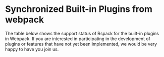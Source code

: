 
# Synchronized Built-in Plugins from webpack

The table below shows the support status of Rspack for the built-in plugins in Webpack. If you are interested in participating in the development of plugins or features that have not yet been implemented, we would be very happy to have you join us.

<Table
  header={[
    {
      name: 'Plugin',
      key: 'name',
    },
    {
      name: 'Support Status',
      key: 'status',
      style: {
        width: '200px'
      }
    },
    {
      name: 'Notes',
      key: 'notes',
    },
  ]}
  body={[
    {
      name: 'AutomaticPrefetchPlugin',
      status: '🔴 Not Supported',
      notes: 'To be implemented',
    },
    {
      name: 'BannerPlugin',
      status: '🟡 Partially Supported',
      notes: '`stage` option not supported',
    },
    {
      name: 'ContextExclusionPlugin',
      status: '🔴 Not Supported',
      notes: 'To be implemented',
    },
    {
      name: 'ContextReplacementPlugin',
      status: '🔴 Not Supported',
      notes: 'To be implemented',
    },
    {
      name: 'DefinePlugin',
      status: '🟡 Partially Supported',
      notes: '`rspack.DefinePlugin.runtimeValue` function not supported',
    },
    {
      name: 'DllPlugin',
      status: '🔴 Not Supported',
      notes: 'To be implemented',
    },
    {
      name: 'EnvironmentPlugin',
      status: '🟢 Fully Supported',
    },
    {
      name: 'EvalSourceMapDevToolPlugin',
      status: '🟡 Partially Supported',
      notes: '`test`, `include`, `exclude`, `moduleFilenameTemplate`, `protocol` options not supported',
    },
    {
      name: 'HashedModuleIdsPlugin',
      status: '🔴 Not Supported',
      notes: 'To be implemented',
    },
    {
      name: 'HotModuleReplacementPlugin',
      status: '🟢 Fully Supported',
    },
    {
      name: 'IgnorePlugin',
      status: '🟡 Partially Supported',
      notes: '`checkResource` option not supported',
    },
    {
      name: 'LimitChunkCountPlugin',
      status: '🟢 Fully Supported',
    },
    {
      name: 'MinChunkSizePlugin',
      status: '🔴 Not Supported',
      notes: 'To be implemented',
    },
    {
      name: 'ModuleConcatenationPlugin',
      status: '🟢 Fully Supported',
    },
    {
      name: 'ModuleFederationPlugin',
      status: '🟢 Fully Supported',
    },
    {
      name: 'NoEmitOnErrorsPlugin',
      status: '🔴 Not Supported',
      notes: 'To be implemented',
    },
    {
      name: 'NormalModuleReplacementPlugin',
      status: '🟢 Fully Supported',
    },
    {
      name: 'PrefetchPlugin',
      status: '🔴 Not Supported',
      notes: 'To be implemented',
    },
    {
      name: 'ProfilingPlugin',
      status: '🔴 Not Supported',
      notes: 'To be implemented',
    },
    {
      name: 'ProgressPlugin',
      status: '🟡 Partially Supported',
      notes: 'Only `profile` option supported',
    },
    {
      name: 'ProvidePlugin',
      status: '🟢 Fully Supported',
    },
    {
      name: 'SourceMapDevToolPlugin',
      status: '🟢 Fully Supported',
    },
    {
      name: 'SplitChunksPlugin',
      status: '🟡 Partially Supported',
      notes: '`minSizeReduction`, `usedExports` options not supported',
    },
    {
      name: 'WatchIgnorePlugin',
      status: '🔴 Not Supported',
      notes: 'To be implemented',
    },
  ]}
/>
